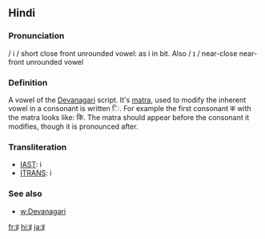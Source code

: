 == Hindi ==

=== Pronunciation ===
/ i / short close front unrounded vowel: as i in bit. Also / ɪ / near-close near-front unrounded vowel 

===Definition===

A vowel of the [[Devanagari]] script. It's [[matra]], used to modify the inherent vowel in a consonant is written &#x093F;. For example the first consonant क with the matra looks like: कि. The matra should appear before the consonant it modifies, though it is pronounced after.

===Transliteration===
*[[w:IAST|IAST]]: i
*[[w:ITRANS|ITRANS]]: i

=== See also ===

* [[w:Devanagari]]

[[fr:इ]]
[[hi:इ]]
[[ja:इ]]